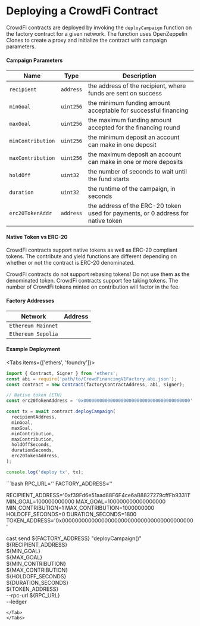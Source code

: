 # Deploying a CrowdFi Contract


CrowdFi contracts are deployed by invoking the `deployCampaign` function on
the factory contract for a given network. The function uses OpenZeppelin Clones to create a proxy and initialize
the contract with campaign parameters.

#### Campaign Parameters

|Name|Type|Description|
|----|----|-----------|
|`recipient`|`address`|the address of the recipient, where funds are sent on success|
|`minGoal`|`uint256`|the minimum funding amount acceptable for successful financing|
|`maxGoal`|`uint256`|the maximum funding amount accepted for the financing round|
|`minContribution`|`uint256`|the minimum deposit an account can make in one deposit|
|`maxContribution`|`uint256`|the maximum deposit an account can make in one or more deposits|
|`holdOff`|`uint32`|the number of seconds to wait until the fund starts|
|`duration`|`uint32`|the runtime of the campaign, in seconds|
|`erc20TokenAddr`|`address`|the address of the ERC-20 token used for payments, or 0 address for native token|


#### Native Token vs ERC-20

CrowdFi contracts support native tokens as well as ERC-20 compliant tokens. The contribute and yield functions are different depending
on whether or not the contract is ERC-20 denominated.

<Callout type="error" emoji="️🚫">
  CrowdFi contracts do not support rebasing tokens! Do not use them as the denominated token.
</Callout>

<Callout type="warning" emoji="⚠️">
  CrowdFi contracts support fee taking tokens. The number of CrowdFi tokens minted on contribution will factor in the fee.
</Callout>


#### Factory Addresses

|Network|Address|
|-----|-------|
|`Ethereum Mainnet`|<Address chain="mainnet" name="factory" />|
|`Ethereum Sepolia`|<Address chain="sepolia" name="factory" />|


#### Example Deployment

<Tabs items={['ethers', 'foundry']}>
  <Tab>
  ```ts
  import { Contract, Signer } from 'ethers';
  const abi = require('path/to/CrowdFinancingV1Factory.abi.json');
  const contract = new Contract(factoryContractAddress, abi, signer);

  // Native token (ETH)
  const erc20TokenAddress = '0x0000000000000000000000000000000000000000';

  const tx = await contract.deployCampaign(
    recipientAddress,
    minGoal,
    maxGoal,
    minContribution,
    maxContribution,
    holdOffSeconds,
    durationSeconds,
    erc20TokenAddress,
  );

  console.log('deploy tx', tx);
  ```
  </Tab>
  <Tab>
  ```bash
  RPC_URL='<PROVIDE>'
  FACTORY_ADDRESS='<PROVIDE>'

  RECIPIENT_ADDRESS='0xf39Fd6e51aad88F6F4ce6aB8827279cffFb93311'
  MIN_GOAL=100000000000
  MAX_GOAL=100000000000000000
  MIN_CONTRIBUTION=1
  MAX_CONTRIBUTION=1000000000
  HOLDOFF_SECONDS=0
  DURATION_SECONDS=1800
  TOKEN_ADDRESS='0x0000000000000000000000000000000000000000'

  cast send ${FACTORY_ADDRESS} "deployCampaign()" \
      ${RECIPIENT_ADDRESS} \
      ${MIN_GOAL} \
      ${MAX_GOAL} \
      ${MIN_CONTRIBUTION} \
      ${MAX_CONTRIBUTION} \
      ${HOLDOFF_SECONDS} \
      ${DURATION_SECONDS} \
      ${TOKEN_ADDRESS} \
      --rpc-url ${RPC_URL} \
      --ledger
  ```
  </Tab>
</Tabs>